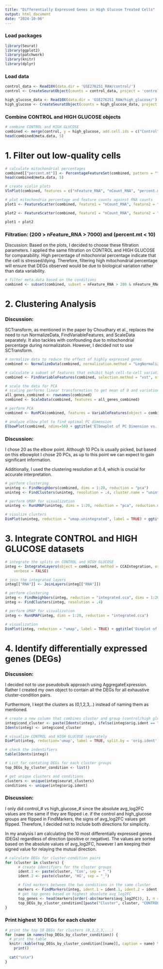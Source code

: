 ```yaml
---
title: "Differentially Expressed Genes in High Glucose Treated Cells"
output: html_document
date: "2024-10-06"
---
```


### Load packages

```r
library(Seurat)
library(ggplot2)
library(patchwork)
library(knitr)
library(dplyr)
```

### Load data

```r
control_data <- Read10X(data.dir = 'GSE276251_RAW/control/')
control <- CreateSeuratObject(counts = control_data, project = 'control', min.cells = 3, min.features = 200)

high_glucose_data <- Read10X(data.dir = 'GSE276251_RAW/high_glucose/')
high_glucose <- CreateSeuratObject(counts = high_glucose_data, project = 'high_glucose', min.cells = 3, min.features = 200)

```

### Combine CONTROL and HIGH GLUCOSE objects

```r
# combine CONTROL and HIGH GLUCOSE
combined <- merge(control, y = high_glucose, add.cell.ids = c("Control", "HighGlucose"))
head(combined@meta.data, 5)
```

# 1. Filter out low-quality cells

```r
# calculate mitochondrial percentages
combined[["percent.mt"]] <- PercentageFeatureSet(combined, pattern = "^mt-")
head(combined@meta.data, 5)
```

```r
# create violin plots
VlnPlot(combined, features = c("nFeature_RNA", "nCount_RNA", "percent.mt"), ncol = 3)
```

```r
# plot mitochondria percentage and feature counts against RNA counts
plot1 <- FeatureScatter(combined, feature1 = "nCount_RNA", feature2 = "percent.mt") + scale_y_continuous(breaks = seq(0, 100, by = 5)) + geom_point(alpha = 0.05)

plot2 <- FeatureScatter(combined, feature1 = "nCount_RNA", feature2 = "nFeature_RNA") + scale_y_continuous(breaks = seq(0, 8500, by = 500)) + geom_point(alpha = 0.05)

plot1 + plot2
```

### Filtration: (200 \> nFeature_RNA \> 7000) and (percent.mt \< 10)

Discussion: Based on the plots, I decided to choose these filtration parameters. I applied the same filtration on CONTROL and HIGH GLUCOSE for comparability. High percentage of mitochonrial percentage indicate that the cell is stressed/dying. Therefore, filtering high mitochondrial percentage will ensure that DEGs observed would be due to biological variation rather than data variability.

```r
# filter meta.data based on the conditions
combined <- subset(combined, subset = nFeature_RNA > 200 & nFeature_RNA < 7000 & percent.mt < 10)
```

# 2. Clustering Analysis

### Discussion:

SCTransform, as mentioned in the paper by Choudhary et al., replaces the need to run NormalizeData, FindVariableFeatures, and ScaleData separately. It also tackles with confounding due to mitochondrial percentage during normalizatoin. However, I decided not to use SCTransform.

```r
# normalize data to reduce the effect of highly expressed genes
combined <- NormalizeData(combined, normalization.method = "LogNormalize", scale.factor = 10000)
```

```r
# calculate a subset of features that exhibit high cell-to-cell variation
combined <- FindVariableFeatures(combined, selection.method = "vst", nfeatures = 2000)
```

```r
# scale the data for PCA
# scaling performs linear transformation to get mean of 0 and variation of 1
all_genes_combined <- rownames(combined)
combined <- ScaleData(combined, features = all_genes_combined)
```

```r
# perform PCA
combined <- RunPCA(combined, features = VariableFeatures(object = combined))
```

```r
# analyze elbow plot to find optimal PC dimension
ElbowPlot(combined, ndims=50) + ggtitle('Elbowplot of PC Dimension vs. Std Dev')
```

### Discussion:

I chose 20 as the elbow point. Although 10 PCs is usually picked, but based on this elbowplot I chose 20 PCs, as up to this point we can expect to gain significant information.

Additionally, I used the clustering resolution at 0.4, which is crucial for accurate interpretation.

```r
# perform clustering
uninteg <- FindNeighbors(combined, dims = 1:20, reduction = "pca")
uninteg <- FindClusters(uninteg, resolution = .4, cluster.name = "unintegrated_clusters")
```

```r
# perform UMAP for visualization
uninteg <- RunUMAP(uninteg, dims = 1:20, reduction = "pca", reduction.name = "umap.unintegrated")
```

```r
# visulize clusters
DimPlot(uninteg, reduction = "umap.unintegrated", label = TRUE) + ggtitle('Dimplot of clusters')
```

# 3. Integrate CONTROL and HIGH GLUCOSE datasets

```r
# integrate the splits on CONTROL and HIGH GLUCOSE
integ <- IntegrateLayers(object = combined, method = CCAIntegration, orig.reduction = "pca", new.reduction = "integrated.cca",
    verbose = FALSE)
```

```r
# join the integrated layers
integ[["RNA"]] <- JoinLayers(integ[["RNA"]])
```

```r
# perform clustering
integ <- FindNeighbors(integ, reduction = "integrated.cca", dims = 1:20)
integ <- FindClusters(integ, resolution = .4)
```

```r
# perform UMAP for visualization
integ <- RunUMAP(integ, dims = 1:20, reduction = "integrated.cca")
```

```r
# visualization
DimPlot(integ, reduction = "umap", label = TRUE) + ggtitle('Dimplot of clusters after integration')
```

# 4. Identify differentially expressed genes (DEGs)

### Discussion:

I decided not to use pseudobulk approach using AggregateExpression. Rather I created my own object to contain all the DEGs for all exhaustive cluster-condition pairs.

Furthermore, I kept the clusters as (0,1,2,3,..) instead of naming them as mentioned.

```r
# create a new column that combines cluster and group (control/high glucose) information
integ$cond_cluster <- paste(Idents(integ), ifelse(integ$orig.ident == "control", "Con", "HG"), sep = '_')
Idents(integ) <- integ$cond_cluster
```

```r
# visualize CONTROL and HIGH GLUCOSE separately
DimPlot(integ, reduction='umap', label = TRUE, split.by = 'orig.ident') + ggtitle('Dimplot of clusters by control(Con)  and high glucose(HG) group')
```

```r
# check the indentifiers
table(Idents(integ))
```

```r
# List for contating DEGs for each cluster groups
top_DEGs_by_cluster_condition <- list()
```

```r
# get unique clusters and conditions
clusters <- unique(integ$seurat_clusters)
conditions <- unique(integ$orig.ident)
```

### Discussion:

I only did control\_# vs high_glucose\_# since the absolute avg_log2FC values are the same if they are flipped i.e. if the control and high_glucose groups are flipped in FindMarkers, the signs of avg_log2FC values get flipped. Therefore, I decided not to include both directions for simplicity.

In my analysis I am calculating the 10 most differentially expressed genes (DEGs) regardless of direction (positive or negative). The values are sorted based on the absolute values of avg_log2FC, however I am keeping their signed value for relaying the mutual direction.

```r
# calculate DEGs for cluster-condition pairs
for (cluster in clusters) {
      # create identifiers for the cluster groups
      ident.1 <- paste(cluster, 'Con', sep = "_")
      ident.2 <- paste(cluster, 'HG', sep = "_")

      # find markers between the two conditions in the same cluster
      markers <- FindMarkers(integ, ident.1 = ident.1, ident.2 = ident.2)
      # get top genes based on highest absolute avg_log2FC
      top_genes <- head(markers[order(-abs(markers$avg_log2FC)), ], n = 10) 
      top_DEGs_by_cluster_condition[[paste("Cluster", cluster, "CONTROL", "and GLUCOSE")]] <- top_genes
}

```

### Print highest 10 DEGs for each cluster

```r
# print the top 10 DEGs for clusters (0,1,2,3,...)
for (name in names(top_DEGs_by_cluster_condition)) {
  # print the table
  knitr::kable(top_DEGs_by_cluster_condition[[name]], caption = name) %>%
    print()
  
  cat("\n\n")
}
```
